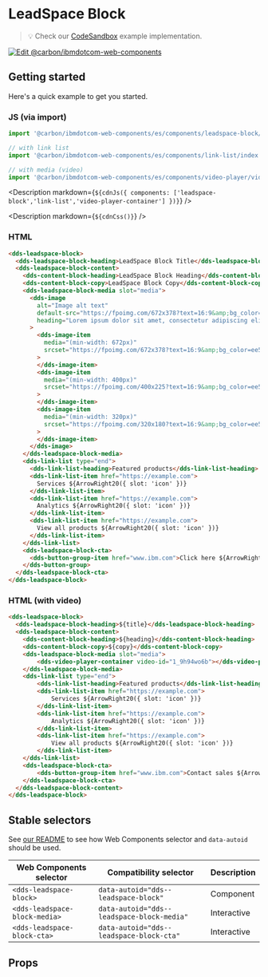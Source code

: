 



# LeadSpace Block

> 💡 Check our
> [CodeSandbox](https://githubbox.com/carbon-design-system/carbon-for-ibm-dotcom/tree/main/packages/web-components/examples/codesandbox/components/leadspace-block)
> example implementation.

[![Edit @carbon/ibmdotcom-web-components](https://codesandbox.io/static/img/play-codesandbox.svg)](https://githubbox.com/carbon-design-system/carbon-for-ibm-dotcom/tree/main/packages/web-components/examples/codesandbox/components/leadspace-block)

## Getting started

Here's a quick example to get you started.

### JS (via import)

```javascript
import '@carbon/ibmdotcom-web-components/es/components/leadspace-block/index';

// with link list
import '@carbon/ibmdotcom-web-components/es/components/link-list/index';

// with media (video)
import '@carbon/ibmdotcom-web-components/es/components/video-player/video-player-container';
```

<Description markdown={`${cdnJs({ components: ['leadspace-block','link-list','video-player-container'] })}`} />

<Description markdown={`${cdnCss()}`} />

### HTML

```html
<dds-leadspace-block>
  <dds-leadspace-block-heading>LeadSpace Block Title</dds-leadspace-block-heading>
  <dds-leadspace-block-content>
    <dds-content-block-heading>LeadSpace Block Heading</dds-content-block-heading>
    <dds-content-block-copy>LeadSpace Block Copy</dds-content-block-copy>
    <dds-leadspace-block-media slot="media">
      <dds-image
        alt="Image alt text"
        default-src="https://fpoimg.com/672x378?text=16:9&amp;bg_color=ee5396&amp;text_color=161616"
        heading="Lorem ipsum dolor sit amet, consectetur adipiscing elit."
      >
        <dds-image-item
          media="(min-width: 672px)"
          srcset="https://fpoimg.com/672x378?text=16:9&amp;bg_color=ee5396&amp;text_color=161616"
        >
        </dds-image-item>
        <dds-image-item
          media="(min-width: 400px)"
          srcset="https://fpoimg.com/400x225?text=16:9&amp;bg_color=ee5396&amp;text_color=161616"
        >
        </dds-image-item>
        <dds-image-item
          media="(min-width: 320px)"
          srcset="https://fpoimg.com/320x180?text=16:9&amp;bg_color=ee5396&amp;text_color=161616"
        >
        </dds-image-item>
      </dds-image>
    </dds-leadspace-block-media>
    <dds-link-list type="end">
      <dds-link-list-heading>Featured products</dds-link-list-heading>
      <dds-link-list-item href="https://example.com">
        Services ${ArrowRight20({ slot: 'icon' })}
      </dds-link-list-item>
      <dds-link-list-item href="https://example.com">
        Analytics ${ArrowRight20({ slot: 'icon' })}
      </dds-link-list-item>
      <dds-link-list-item href="https://example.com">
        View all products ${ArrowRight20({ slot: 'icon' })}
      </dds-link-list-item>
    </dds-link-list>
    <dds-leadspace-block-cta>
      <dds-button-group-item href="www.ibm.com">Click here ${ArrowRight20({ slot: 'icon' })}</dds-button-group-item>
    </dds-button-group>
  </dds-leadspace-block-cta>
</dds-leadspace-block>
```

### HTML (with video)

```html
<dds-leadspace-block>
  <dds-leadspace-block-heading>${title}</dds-leadspace-block-heading>
  <dds-leadspace-block-content>
    <dds-content-block-heading>${heading}</dds-content-block-heading>
    <dds-content-block-copy>${copy}</dds-content-block-copy>
    <dds-leadspace-block-media slot="media">
        <dds-video-player-container video-id="1_9h94wo6b"></dds-video-player-container>
    </dds-leadspace-block-media>
    <dds-link-list type="end">
        <dds-link-list-heading>Featured products</dds-link-list-heading>
        <dds-link-list-item href="https://example.com">
            Services ${ArrowRight20({ slot: 'icon' })}
        </dds-link-list-item>
        <dds-link-list-item href="https://example.com">
            Analytics ${ArrowRight20({ slot: 'icon' })}
        </dds-link-list-item>
        <dds-link-list-item href="https://example.com">
            View all products ${ArrowRight20({ slot: 'icon' })}
        </dds-link-list-item>
    </dds-link-list>
    <dds-leadspace-block-cta>
        <dds-button-group-item href="www.ibm.com">Contact sales ${ArrowRight20({ slot: 'icon' })}</dds-button-group-item>
    </dds-leadspace-block-cta>
  </dds-leadspace-block-content>
</dds-leadspace-block>
```

## Stable selectors

See [our README](https://github.com/carbon-design-system/carbon-for-ibm-dotcom/tree/main/packages/web-components#stable-selectors-for-analytics-and-integratione2e-testing-in-web-components) to see how Web Components selector and `data-autoid` should be used.

| Web Components selector       | Compatibility selector                     | Description |
| ----------------------------- | ------------------------------------------ | ----------- |
| `<dds-leadspace-block>`       | `data-autoid="dds--leadspace-block"`       | Component   |
| `<dds-leadspace-block-media>` | `data-autoid="dds--leadspace-block-media"` | Interactive |
| `<dds-leadspace-block-cta>`   | `data-autoid="dds--leadspace-block-cta"`   | Interactive |

## Props

<Props of="dds-leadspace-block" />
<Description markdown={contributing} />
